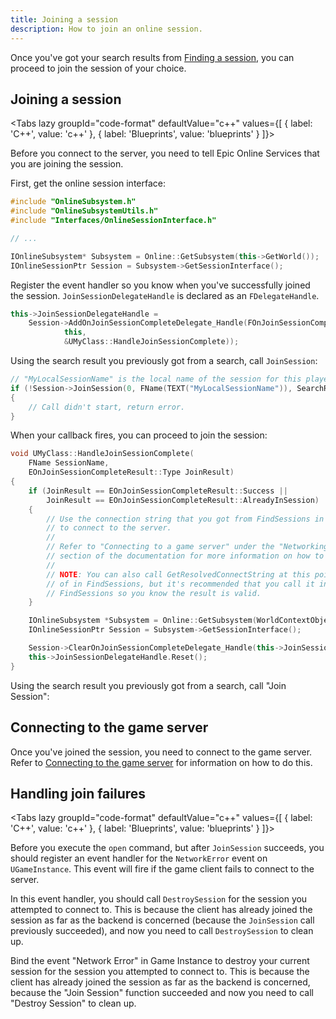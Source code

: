 ```yaml
---
title: Joining a session
description: How to join an online session.
---
```




Once you've got your search results from [Finding a session](ossv1/sessions/finding.mdx), you can proceed to join the session of your choice.

## Joining a session

<Tabs lazy groupId="code-format" defaultValue="c++" values={[ { label: 'C++', value: 'c++' }, { label: 'Blueprints', value: 'blueprints' } ]}>
<TabItem value="c++">

Before you connect to the server, you need to tell Epic Online Services that you are joining the session.

First, get the online session interface:

```cpp
#include "OnlineSubsystem.h"
#include "OnlineSubsystemUtils.h"
#include "Interfaces/OnlineSessionInterface.h"

// ...

IOnlineSubsystem* Subsystem = Online::GetSubsystem(this->GetWorld());
IOnlineSessionPtr Session = Subsystem->GetSessionInterface();
```

Register the event handler so you know when you've successfully joined the session. `JoinSessionDelegateHandle` is declared as an `FDelegateHandle`.

```cpp
this->JoinSessionDelegateHandle =
    Session->AddOnJoinSessionCompleteDelegate_Handle(FOnJoinSessionComplete::FDelegate::CreateUObject(
            this,
            &UMyClass::HandleJoinSessionComplete));
```

Using the search result you previously got from a search, call `JoinSession`:

```cpp
// "MyLocalSessionName" is the local name of the session for this player. It doesn't have to match the name the server gave their session.
if (!Session->JoinSession(0, FName(TEXT("MyLocalSessionName")), SearchResult->Result))
{
    // Call didn't start, return error.
}
```

When your callback fires, you can proceed to join the session:

```cpp
void UMyClass::HandleJoinSessionComplete(
    FName SessionName,
    EOnJoinSessionCompleteResult::Type JoinResult)
{
    if (JoinResult == EOnJoinSessionCompleteResult::Success ||
        JoinResult == EOnJoinSessionCompleteResult::AlreadyInSession)
    {
        // Use the connection string that you got from FindSessions in order
        // to connect to the server.
        //
        // Refer to "Connecting to a game server" under the "Networking & Anti-Cheat"
        // section of the documentation for more information on how to do this.
        //
        // NOTE: You can also call GetResolvedConnectString at this point instead
        // of in FindSessions, but it's recommended that you call it in
        // FindSessions so you know the result is valid.
    }

    IOnlineSubsystem *Subsystem = Online::GetSubsystem(WorldContextObject->GetWorld());
    IOnlineSessionPtr Session = Subsystem->GetSessionInterface();

    Session->ClearOnJoinSessionCompleteDelegate_Handle(this->JoinSessionDelegateHandle);
    this->JoinSessionDelegateHandle.Reset();
}
```

</TabItem>
<TabItem value="blueprints">

Using the search result you previously got from a search, call "Join Session":

<Blueprint height="350px" blueprint={bpJoinSession} />
</TabItem>
</Tabs>

## Connecting to the game server

Once you've joined the session, you need to connect to the game server. Refer to [Connecting to the game server](/setup/networking/server_travel.mdx#connecting-to-the-game-server) for information on how to do this.

## Handling join failures

<Tabs lazy groupId="code-format" defaultValue="c++" values={[ { label: 'C++', value: 'c++' }, { label: 'Blueprints', value: 'blueprints' } ]}>
<TabItem value="c++">

Before you execute the `open` command, but after `JoinSession` succeeds, you should register an event handler for the `NetworkError` event on `UGameInstance`. This event will fire if the game client fails to connect to the server.

In this event handler, you should call `DestroySession` for the session you attempted to connect to. This is because the client has already joined the session as far as the backend is concerned (because the `JoinSession` call previously succeeded), and now you need to call `DestroySession` to clean up.

</TabItem>
<TabItem value="blueprints">

Bind the event "Network Error" in Game Instance to destroy your current session for the session you attempted to connect to. This is because the client has already joined the session as far as the backend is concerned, because the "Join Session" function succeeded and now you need to call "Destroy Session" to clean up.

<Blueprint height="350px" blueprint={bpNetworkError} />
</TabItem>
</Tabs>
